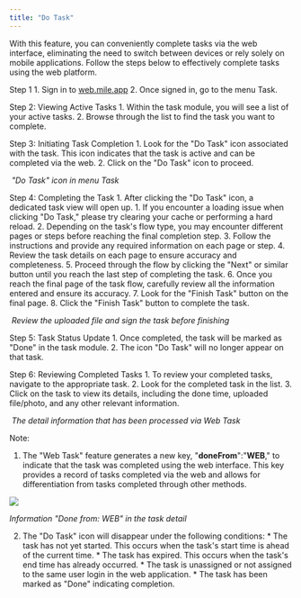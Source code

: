 ```yaml
---
title: "Do Task"
---
```


With this feature, you can conveniently complete tasks via the web interface, eliminating the need to switch between devices or rely solely on mobile applications. Follow the steps below to effectively complete tasks using the web platform.

Step 1 1. Sign in to [web.mile.app](http://web.mile.app) 2. Once signed in, go to the menu Task.

Step 2: Viewing Active Tasks 1. Within the task module, you will see a list of your active tasks. 2. Browse through the list to find the task you want to complete.

Step 3: Initiating Task Completion 1. Look for the "Do Task" icon associated with the task. This icon indicates that the task is active and can be completed via the web. 2. Click on the "Do Task" icon to proceed.

<img src="https://t3837933.p.clickup-attachments.com/t3837933/9b32705e-7a38-4085-a7f9-904cd56a6b15/image.png" alt="" /> _"Do Task" icon in menu Task_

Step 4: Completing the Task 1. After clicking the "Do Task" icon, a dedicated task view will open up. 1. If you encounter a loading issue when clicking "Do Task," please try clearing your cache or performing a hard reload. 2. Depending on the task's flow type, you may encounter different pages or steps before reaching the final completion step. 3. Follow the instructions and provide any required information on each page or step. 4. Review the task details on each page to ensure accuracy and completeness. 5. Proceed through the flow by clicking the "Next" or similar button until you reach the last step of completing the task. 6. Once you reach the final page of the task flow, carefully review all the information entered and ensure its accuracy. 7. Look for the "Finish Task" button on the final page. 8. Click the "Finish Task" button to complete the task.

<img src="https://t3837933.p.clickup-attachments.com/t3837933/0a228051-b14d-4526-8455-0e7cf959cc56/image.png" alt="" /> _Review the uploaded file and sign the task before finishing_

Step 5: Task Status Update 1. Once completed, the task will be marked as "Done" in the task module. 2. The icon "Do Task" will no longer appear on that task.

Step 6: Reviewing Completed Tasks 1. To review your completed tasks, navigate to the appropriate task. 2. Look for the completed task in the list. 3. Click on the task to view its details, including the done time, uploaded file/photo, and any other relevant information.

<img src="https://t3837933.p.clickup-attachments.com/t3837933/abe45ecb-7bd1-4df3-8f6f-342920a5f1ae/image.png" alt="" /> _The detail information that has been processed via Web Task_

Note:

1. The "Web Task" feature generates a new key, "**doneFrom**":"**WEB**," to indicate that the task was completed using the web interface. This key provides a record of tasks completed via the web and allows for differentiation from tasks completed through other methods.

![](https://t3837933.p.clickup-attachments.com/t3837933/7657202e-312f-4315-8bf2-939ec460c0bf/image.png)

_Information "Done from: WEB" in the task detail_

2. The "Do Task" icon will disappear under the following conditions: \*   The task has not yet started. This occurs when the task's start time is ahead of the current time. \*   The task has expired. This occurs when the task's end time has already occurred. \*   The task is unassigned or not assigned to the same user login in the web application. \*   The task has been marked as "Done" indicating completion.